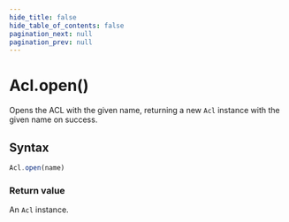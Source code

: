 ```yaml
---
hide_title: false
hide_table_of_contents: false
pagination_next: null
pagination_prev: null
---
```


# Acl.open()

Opens the ACL with the given name, returning a new `Acl` instance with the given name on success.

## Syntax

```js
Acl.open(name)
```

### Return value

An `Acl` instance.
